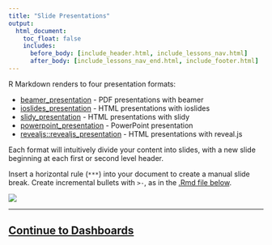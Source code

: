 ```yaml
---
title: "Slide Presentations"
output:
  html_document:
    toc_float: false
    includes:
      before_body: [include_header.html, include_lessons_nav.html]
      after_body: [include_lessons_nav_end.html, include_footer.html]
---
```


R Markdown renders to four presentation formats:

* [beamer_presentation](http://rmarkdown.rstudio.com/beamer_presentation_format.html) - PDF presentations with beamer
* [ioslides_presentation](http://rmarkdown.rstudio.com/ioslides_presentation_format.html) - HTML presentations with ioslides
* [slidy_presentation](http://rmarkdown.rstudio.com/slidy_presentation_format.html) - HTML presentations with slidy
* [powerpoint_presentation](https://bookdown.org/yihui/rmarkdown/powerpoint-presentation.html) - PowerPoint presentation
* [revealjs::revealjs_presentation](http://rmarkdown.rstudio.com/revealjs_presentation_format.html) - HTML presentations with reveal.js

Each format will intuitively divide your content into slides, with a new slide beginning at each first or second level header.

Insert a horizontal rule (`***`) into your document to create a manual slide break. Create incremental bullets with `>-`, as in the [.Rmd file below](demos/10-presentation.Rmd).

![](lesson-images/slides-1-slideshow.png)
</br>


****

## [Continue to Dashboards](lesson-12.html){.continue-link}

